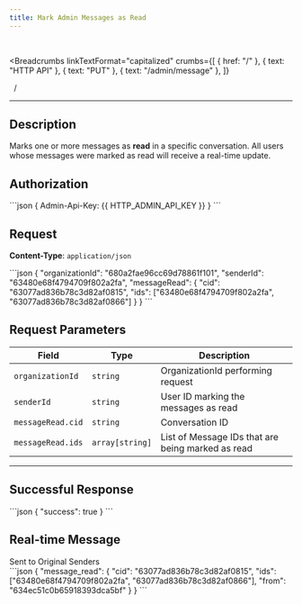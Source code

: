 ```yaml
---
title: Mark Admin Messages as Read
---
```


<br />



<Breadcrumbs
  linkTextFormat="capitalized"
  crumbs={[
    { href: "/" },
    { text: "HTTP API" },
    { text: "PUT" },
    { text: "/admin/message" },
  ]}
>
  <Icon slot="index" name="seti:powershell" />
  <span slot="separator">&nbsp;&nbsp;/&nbsp;</span>
</Breadcrumbs>

---


## Description

> <Badge text="PUT" variant="caution" size="large" />
> <Badge text="/admin/message/read" size="large" />

Marks one or more messages as **read** in a specific conversation. All users
whose messages were marked as read will receive a real-time update.

## Authorization

<Tabs>
  <TabItem label="Header">
    ```json 
    { Admin-Api-Key: {{ HTTP_ADMIN_API_KEY }} }
    ```
  </TabItem>
</Tabs>

## Request

**Content-Type**: `application/json`

<Tabs>
  <TabItem label="Request">
```json
{
  "organizationId": "680a2fae96cc69d78861f101",
  "senderId": "63480e68f4794709f802a2fa",
  "messageRead": {
    "cid": "63077ad836b78c3d82af0815",
    "ids": ["63480e68f4794709f802a2fa", "63077ad836b78c3d82af0866"]
  }
}
```
  </TabItem>
</Tabs>

## Request Parameters

| Field             | Type            | Description                                       |
| ----------------- | --------------- | ------------------------------------------------- |
| `organizationId`  | `string`        | OrganizationId performing request                 |
| `senderId`        | `string`        | User ID marking the messages as read              |
| `messageRead.cid` | `string`        | Conversation ID                                   |
| `messageRead.ids` | `array[string]` | List of Message IDs that are being marked as read |

---

## Successful Response

<Tabs>
  <TabItem label="Response">
```json
{
  "success": true
}
```
  </TabItem>
</Tabs>

## Real-time Message

<Aside type="tip" title="Additional information">
  Sent to Original Senders
</Aside>

<Tabs>
  <TabItem label="Event">
```json
{
  "message_read": {
    "cid": "63077ad836b78c3d82af0815",
    "ids": ["63480e68f4794709f802a2fa", "63077ad836b78c3d82af0866"],
    "from": "634ec51c0b65918393dca5bf"
  }
}
```
  </TabItem>
</Tabs>

<script
  src="https://giscus.app/client.js"
  data-repo="Oleksandr1414/cathedra-slytherin"
  data-repo-id="R_kgDOI8uafg"
  data-category="[ВВЕДІТЬ CATEGORY NAME]"
  data-category-id="[ВВЕДІТЬ CATEGORY ID]"
  data-mapping="pathname"
  data-strict="0"
  data-reactions-enabled="1"
  data-emit-metadata="0"
  data-input-position="bottom"
  data-theme="preferred_color_scheme"
  data-lang="uk"
  crossorigin="anonymous"
  async
></script>
